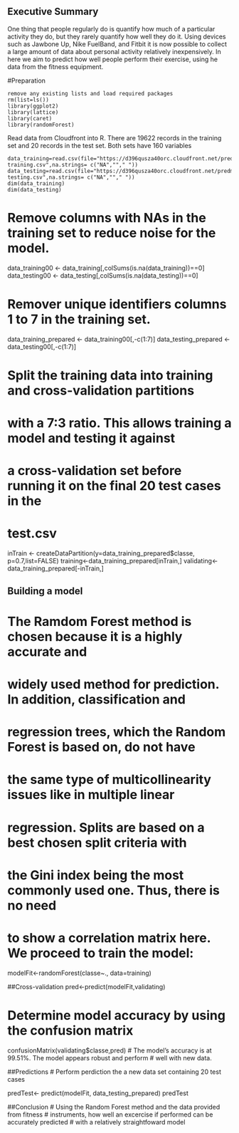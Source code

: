 ## Executive Summary
One thing that people regularly do is quantify how much of a particular activity they do, but they rarely quantify how well they do it. Using devices such as Jawbone Up, Nike FuelBand, and Fitbit it is now possible to collect a large amount of data about personal activity relatively inexpensively. In here we aim to predict how well people perform their exercise, using he data from the fitness equipment.


#Preparation
```
remove any existing lists and load required packages
rm(list=ls())
library(ggplot2)
library(lattice)
library(caret)
library(randomForest)
```
Read data from Cloudfront into R. There are 19622 records in the training set and 20 records in the test set. Both sets have 160 variables
```
data_training=read.csv(file="https://d396qusza40orc.cloudfront.net/predmachlearn/pml-training.csv",na.strings= c("NA",""," "))
data_testing=read.csv(file="https://d396qusza40orc.cloudfront.net/predmachlearn/pml-testing.csv",na.strings= c("NA",""," "))
dim(data_training)
dim(data_testing)
```

# Remove columns with NAs in the training set to reduce noise for the model.
data_training00 <- data_training[,colSums(is.na(data_training))==0]
data_testing00  <- data_testing[,colSums(is.na(data_testing))==0]

# Remover unique identifiers columns 1 to 7 in the training set.
data_training_prepared <- data_training00[,-c(1:7)]
data_testing_prepared <- data_testing00[,-c(1:7)]

# Split the training data into training and cross-validation partitions
# with a 7:3 ratio. This allows training a model and testing it against 
# a cross-validation set before running it on the final 20 test cases in the
# test.csv

inTrain <- createDataPartition(y=data_training_prepared$classe,
                               p=0.7,list=FALSE)
training<-data_training_prepared[inTrain,]
validating<-data_training_prepared[-inTrain,]

## Building a model
# The Ramdom Forest method is chosen because it is a highly accurate and
# widely used method for prediction. In addition, classification and 
# regression trees, which the Random Forest is based on, do not have 
# the same type of multicollinearity issues like in multiple linear
# regression. Splits are based on a best chosen split criteria with 
# the Gini index being the most commonly used one. Thus, there is no need
# to show a correlation matrix here. We proceed to train the model:
modelFit<-randomForest(classe~.,  data=training)

##Cross-validation
pred<-predict(modelFit,validating)

# Determine model accuracy by using the confusion matrix
confusionMatrix(validating$classe,pred)
# The model's accuracy is at 99.51%. The model appears robust and perform 
# well with new data.

##Predictions
# Perform perdiction the a new data set containing 20 test cases

predTest<- predict(modelFit, data_testing_prepared)
predTest

##Conclusion
# Using the Random Forest method and the data provided from fitness 
# instruments, how well an excercise if performed can be accurately predicted
# with a relatively straightfoward model
